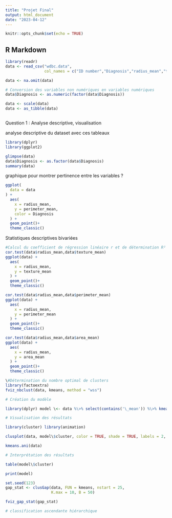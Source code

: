 ```yaml
---
title: "Projet Final"
output: html_document
date: "2023-04-12"
---
```


```r
knitr::opts_chunk$set(echo = TRUE)
```

## R Markdown

```r
library(readr)
data <- read_csv("wdbc.data", 
                 col_names = c("ID number","Diagnosis","radius_mean","texture_mean","perimeter_mean","area_mean","smoothness_mean","compactness_mean","concavity_mean","concave_points_mean","symmetry_mean","fractal_dimension_mean","radius_SE","texture_SE","perimeter_SE","area_SE","smoothness_SE","compactness_SE","concavity_SE","concave_points_SE","symmetry_SE","fractal_dimension_SE","radius_worst","texture_worst","perimeter_worst","area_worst","smoothness_worst","compactness_worst","concavity_worst","concave_points_worst","symmetry_worst","fractal_dimension_worst"))

data <- na.omit(data)

# Conversion des variables non numériques en variables numériques
data$Diagnosis <- as.numeric(factor(data$Diagnosis))

data <- scale(data)
data <- as_tibble(data)



```

Question 1 : Analyse descriptive, visualisation

analyse descriptive du dataset avec ces tableaux
```r
library(dplyr)
library(ggplot2)

glimpse(data)
data$Diagnosis <- as.factor(data$Diagnosis)
summary(data)
```

graphique pour montrer pertinence entre les variables ?

```r
ggplot(
  data = data
) +
  aes(
    x = radius_mean,
    y = perimeter_mean,
    color = Diagnosis
  ) +
  geom_point()+
  theme_classic()
```

Statistiques descriptives bivariées
```r
#Calcul du coefficient de régression linéaire r et de détermination R²
cor.test(data$radius_mean,data$texture_mean)
ggplot(data) +
  aes(
    x = radius_mean,
    y = texture_mean
  ) +
  geom_point()+
  theme_classic()

cor.test(data$radius_mean,data$perimeter_mean)
ggplot(data) +
  aes(
    x = radius_mean,
    y = perimeter_mean
  ) +
  geom_point()+
  theme_classic()

cor.test(data$radius_mean,data$area_mean)
ggplot(data) +
  aes(
    x = radius_mean,
    y = area_mean
  ) +
  geom_point()+
  theme_classic()
```


```r
\#Détermination du nombre optimal de clusters 
library(factoextra) 
fviz_nbclust(data, kmeans, method = "wss")

# Création du modèle

library(dplyr) model \<- data %\>% select(contains('\_mean')) %\>% kmeans(centers = 2)

# Visualisation des résultats

library(cluster) library(animation)

clusplot(data, model\$cluster, color = TRUE, shade = TRUE, labels = 2, lines = 0)

kmeans.ani(data)

# Interprétation des résultats

table(model\$cluster)

print(model)
```



```r
set.seed(123)
gap_stat <- clusGap(data, FUN = kmeans, nstart = 25,
                    K.max = 10, B = 50)

fviz_gap_stat(gap_stat)

```

```r
# classification ascendante hiérarchique

  

```
